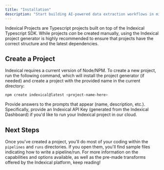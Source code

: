 ```yaml
---
title: "Installation"
description: "Start building AI-powered data extraction workflows in minutes."
---
```


Indexical Projects are Typescript projects built on top of the Indexical Typescript SDK. While projects _can_ be created manually, using the Indexical project generator is highly recommended to ensure that projects have the correct structure and the latest dependencies.

## Create a Project

Indexical requires a current version of Node/NPM. To create a new project, run the following command, which will install the project generator (if needed) and create a project with the provided name in the current directory:

```bash
npm create indexical@latest <project-name-here>
```

Provide answers to the prompts that appear (name, description, etc.). Specifically, provide an Indexical API Key (generated from the Indexical Dashboard) if you'd like to run your Indexical project in our cloud.

## Next Steps

Once you've created a project, you'll do most of your coding within the `pipelines` and `runs` directories. If you open them, you'll find sample files indicating how to write a pipeline/run. For more information on the capabilities and options available, as well as the pre-made transforms offered by the Indexical platform, keep reading!
